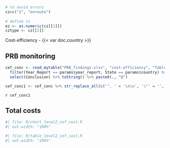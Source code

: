 ```r
# to avoid errors
cz=c("1", "enroute")
  
# define cz
ez <- as.numeric(cz[[1]])
cztype <- cz[[2]]
```

[Cost-efficiency - {{< var doc.country >}}]{class="fakeh1"}

## PRB monitoring

```r
cef_conc <- read_mytable("PRB_findings.xlsx", "cost-efficiency", "Table_Findings_CEFF") %>%
  filter(Year_Report == params$year_report, State == params$country) %>%
  select(Conclusion) %>% toString() %>% paste0(., "@")

cef_conc1 <- cef_conc %>% str_replace_all(c('", ' = '\n\n', '\"' = '', '\n\n\n' = '\n\n')) %>% str_replace(fixed('c('), '') %>%  str_replace(fixed(')@'), '\n')
```

`r cef_conc1`


::: {#cef-cost-muac}
## Total costs

:::: {layout="[ 50, 50 ]"}
::::: {#chart-cef-cost-muac}
```r
#| file: R/chart_level2_cef_cost.R
#| out.width: "100%"
```
:::::

::::: {#table-costs-muac}
```r
#| file: R/table_level2_cef_cost.R
#| out.width: "100%"
```
:::::
::::

:::
